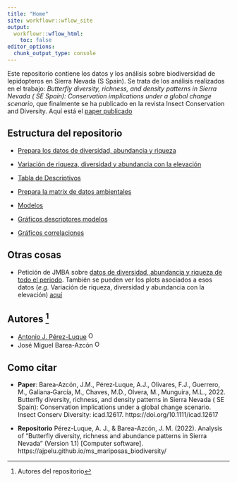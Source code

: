 ```yaml
---
title: "Home"
site: workflowr::wflow_site
output:
  workflowr::wflow_html:
    toc: false
editor_options:
  chunk_output_type: console
---
```


Este repositorio contiene los datos y los análisis sobre biodiversidad de lepidopteros en Sierra Nevada (S Spain). Se trata de los análisis realizados en el trabajo: *Butterfly diversity, richness, and density patterns in Sierra Nevada ( SE Spain): Conservation implications under a global change scenario*, que finalmente se ha publicado en la revista Insect Conservation and Diversity. Aquí está el [paper publicado](https://doi.org/10.1111/icad.12617) 


## Estructura del repositorio

* [Prepara los datos de diversidad, abundancia y riqueza](prepara_datos_mariposas.html)

* [Variación de riqueza, diversidad y abundancia con la elevación](plot_variables_elevation.html)

* [Tabla de Descriptivos](tabla_descriptivos.html)

* [Prepara la matrix de datos ambientales](prepara_datos_ambientales.html) 

* [Modelos](modeliza.html)

* [Gráficos descriptores modelos](plots_descriptores.html)

* [Gráficos correlaciones](plot_correlations.html)

## Otras cosas
* Petición de JMBA sobre [datos de diversidad, abundancia y riqueza de todo el periodo](prepara_datos_mariposas_all_years.html). También se pueden ver los plots asociados a esos datos (*e.g.* Variación de riqueza, diversidad y abundancia con la elevación) [aquí](plot_variables_elevation_all_years.html)

## Autores ^[Autores del repositorio]

- [Antonio J. Pérez-Luque](https://github.com/ajpelu) <a href="https://orcid.org/0000-0002-1747-0469" target="orcid.widget">
<img alt="ORCID logo" src="https://info.orcid.org/wp-content/uploads/2019/11/orcid_16x16.png" width="16" height="16" /></a>
- José Miguel Barea-Azcón <a href="https://orcid.org/0000-0001-8081-1513" target="orcid.widget">
<img alt="ORCID logo" src="https://info.orcid.org/wp-content/uploads/2019/11/orcid_16x16.png" width="16" height="16" /></a>

## Como citar
- **Paper**: 
Barea‐Azcón, J.M., Pérez‐Luque, A.J., Olivares, F.J., Guerrero, M., Galiana‐García, M., Chaves, M.D., Olvera, M., Munguira, M.L., 2022. Butterfly diversity, richness, and density patterns in Sierra Nevada ( SE Spain): Conservation implications under a global change scenario. Insect Conserv Diversity: icad.12617. https://doi.org/10.1111/icad.12617

- **Repositorio**
Pérez-Luque, A. J., & Barea-Azcón, J. M. (2022). Analysis of "Butterfly diversity, richness and abundance patterns in Sierra Nevada" (Version 1.1) [Computer software]. https://ajpelu.github.io/ms_mariposas_biodiversity/
